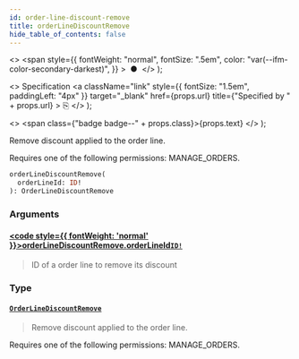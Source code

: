 ```yaml
---
id: order-line-discount-remove
title: orderLineDiscountRemove
hide_table_of_contents: false
---
```


  <>
    <span
      style={{
        fontWeight: "normal",
        fontSize: ".5em",
        color: "var(--ifm-color-secondary-darkest)",
      }}
    >
      &nbsp;●&nbsp;
    </span>
  </>
);

  <>
    Specification
    <a
      className="link"
      style={{ fontSize: "1.5em", paddingLeft: "4px" }}
      target="\_blank"
      href={props.url}
      title={"Specified by " + props.url}
    >
      ⎘
    </a>
  </>
);

  <>
    <span class={"badge badge--" + props.class}>{props.text}</span>
  </>
);

Remove discount applied to the order line.

Requires one of the following permissions: MANAGE_ORDERS.

```graphql
orderLineDiscountRemove(
  orderLineId: ID!
): OrderLineDiscountRemove
```

### Arguments

#### [<code style={{ fontWeight: 'normal' }}>orderLineDiscountRemove.<b>orderLineId</b></code>](#)<Bullet />[`ID!`](../../api-reference/scalars/id) <Badge class="secondary" text="non-null"/> <Badge class="secondary" text="scalar"/>

> ID of a order line to remove its discount

### Type

#### [`OrderLineDiscountRemove`](../../api-reference/objects/order-line-discount-remove) <Badge class="secondary" text="object"/>

> Remove discount applied to the order line.

Requires one of the following permissions: MANAGE_ORDERS.

>
